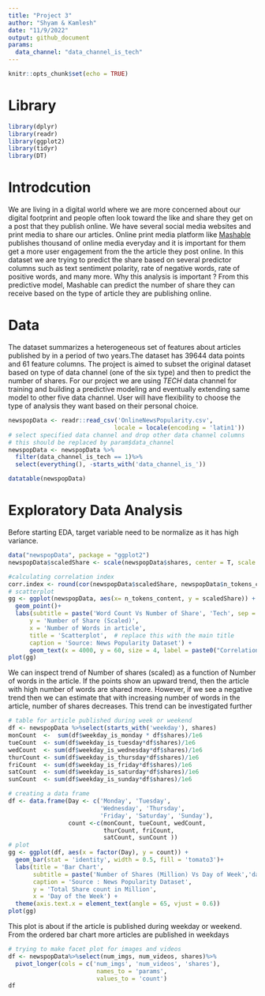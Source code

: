 ```yaml
---
title: "Project 3"
author: "Shyam & Kamlesh"
date: "11/9/2022"
output: github_document
params:
  data_channel: "data_channel_is_tech"
---
```


```r
knitr::opts_chunk$set(echo = TRUE)
```

# Library  
```r
library(dplyr)
library(readr)
library(ggplot2)
library(tidyr)
library(DT)
```

# Introdcution  
We are living in a digital world where we are more concerned about our digital footprint and people often look toward the like and share they get on a post that they publish online. We have several social media websites and print media to share our articles. Online print media platform like [Mashable](www.mashable.com) publishes thousand of online media everyday and it is important for them get a more user engagement from the the article they post online. In this dataset we are trying to predict the share based on several predictor columns such as text sentiment polarity, rate of negative words, rate of positive words, and many more.
Why this analysis is important ? From this predictive model, Mashable can predict the number of share they can receive based on the type of article they are publishing online.  


# Data
The dataset summarizes a heterogeneous set of features about articles published by in a period of two years.The dataset has 39644 data points and 61 feature columns. The project is aimed to subset the original dataset based on type of data channel (one of the six type) and then to predict the number of shares. For our project we are using *TECH* data channel for training and building a predictive modeling and eventually extending same model to other five data channel. User will have flexibility to choose the type of analysis they want based on their personal choice.  
```r
newspopData <- readr::read_csv('OnlineNewsPopularity.csv',
                              locale = locale(encoding = 'latin1'))
# select specified data channel and drop other data channel columns
# this should be replaced by param$data_channel
newspopData <- newspopData %>% 
  filter(data_channel_is_tech == 1)%>%
  select(everything(), -starts_with('data_channel_is_'))

datatable(newspopData)
```  
# Exploratory Data Analysis  
Before starting EDA, target variable need to be normalize as it has high variance.  
```r
data("newspopData", package = "ggplot2")
newspopData$scaledShare <- scale(newspopData$shares, center = T, scale = T)

#calculating correlation index
corr.index <- round(cor(newspopData$scaledShare, newspopData$n_tokens_content),2)
# scatterplot
gg <- ggplot(newspopData, aes(x= n_tokens_content, y = scaledShare)) +
  geom_point()+
  labs(subtitle = paste('Word Count Vs Number of Share', 'Tech', sep = ' : '), # need to automate this
      y = 'Number of Share (Scaled)',
      x = 'Number of Words in article', 
      title = 'Scatterplot',  # replace this with the main title
      caption = 'Source: News Popularity Dataset') + 
      geom_text(x = 4000, y = 60, size = 4, label = paste0("Correlation coefficient = ", corr.index), color = 'red')
plot(gg)
```  

We can inspect trend of Number of shares (scaled) as a function of Number of words in the article. If the points show an upward trend, then the article with high number of words are shared more. However, if we see a negative trend then we can estimate that with increasing number of words in the article, number of shares decreases. This trend can be investigated further  
```r
# table for article published during week or weekend 
df <- newspopData %>%select(starts_with('weekday'), shares)
monCount  <-  sum(df$weekday_is_monday * df$shares)/1e6
tueCount  <- sum(df$weekday_is_tuesday*df$shares)/1e6
wedCount  <- sum(df$weekday_is_wednesday*df$shares)/1e6
thurCount <- sum(df$weekday_is_thursday*df$shares)/1e6
friCount  <- sum(df$weekday_is_friday*df$shares)/1e6
satCount  <- sum(df$weekday_is_saturday*df$shares)/1e6
sunCount  <- sum(df$weekday_is_sunday*df$shares)/1e6

# creating a data frame
df <- data.frame(Day <- c('Monday', 'Tuesday', 
                          'Wednesday', 'Thursday', 
                          'Friday', 'Saturday', 'Sunday'),
                 count <-c(monCount, tueCount, wedCount,  
                           thurCount, friCount,
                           satCount, sunCount ))
# plot
gg <- ggplot(df, aes(x = factor(Day), y = count)) +
  geom_bar(stat = 'identity', width = 0.5, fill = 'tomato3')+
  labs(title = 'Bar Chart',
       subtitle = paste('Number of Shares (Million) Vs Day of Week','data channel is Tech', sep = ' : '), # need to automate this too
       caption = 'Source : News Popularity Dataset',
       y = 'Total Share count in Million',
       x = 'Day of the Week') +
  theme(axis.text.x = element_text(angle = 65, vjust = 0.6))
plot(gg)
```  
This plot is about if the article is published during weekday or weekend. From the ordered bar chart more articles are published in weekdays
```r
# trying to make facet plot for images and videos
df <- newspopData%>%select(num_imgs, num_videos, shares)%>%
  pivot_longer(cols = c('num_imgs', 'num_videos', 'shares'),
                         names_to = 'params',
                         values_to = 'count')
df
```

